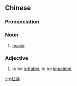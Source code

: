 ==Chinese==
{{zh-forms}}

===Pronunciation===
{{zh-pron
|m=kuángzào
|cat=n,a
}}

===Noun===
{{zh-noun}}

# [[mania]]

===Adjective===
{{zh-adj}}

# to be [[irritable]], to be [[impatient]]

[[zh:狂躁]]
